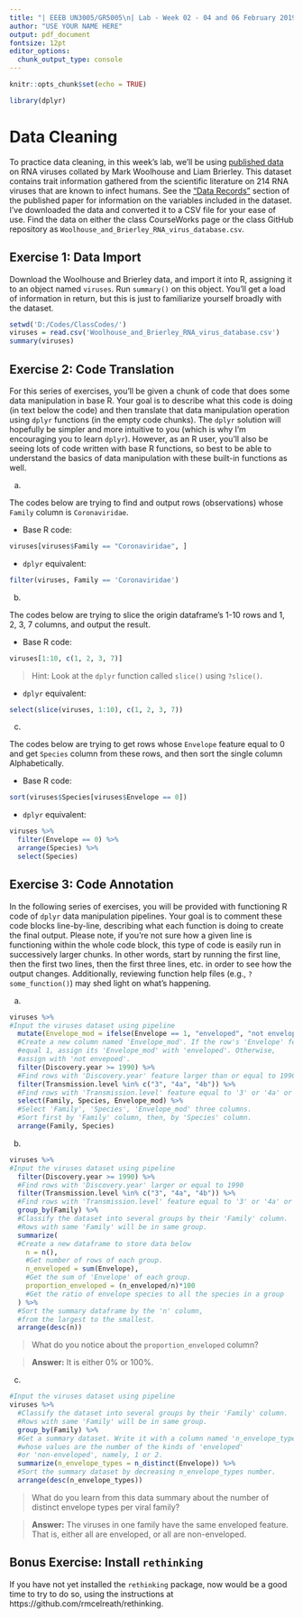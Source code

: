 ```yaml
---
title: "| EEEB UN3005/GR5005\n| Lab - Week 02 - 04 and 06 February 2019"
author: "USE YOUR NAME HERE"
output: pdf_document
fontsize: 12pt
editor_options: 
  chunk_output_type: console
---
```


```r

knitr::opts_chunk$set(echo = TRUE)

library(dplyr)
```


# Data Cleaning

To practice data cleaning, in this week's lab, we'll be using [published data](https://www.nature.com/articles/sdata201817) on RNA viruses collated by Mark Woolhouse and Liam Brierley. This dataset contains trait information gathered from the scientific literature on 214 RNA viruses that are known to infect humans. See the ["Data Records"](https://www.nature.com/articles/sdata201817#data-records) section of the published paper for information on the variables included in the dataset. I've downloaded the data and converted it to a CSV file for your ease of use. Find the data on either the class CourseWorks page or the class GitHub repository as `Woolhouse_and_Brierley_RNA_virus_database.csv`. 


## Exercise 1: Data Import

Download the Woolhouse and Brierley data, and import it into R, assigning it to an object named `viruses`. Run `summary()` on this object. You'll get a load of information in return, but this is just to familiarize yourself broadly with the dataset.

```r
setwd('D:/Codes/ClassCodes/')
viruses = read.csv('Woolhouse_and_Brierley_RNA_virus_database.csv')
summary(viruses)
```


## Exercise 2: Code Translation

For this series of exercises, you'll be given a chunk of code that does some data manipulation in base R. Your goal is to describe what this code is doing (in text below the code) and then translate that data manipulation operation using `dplyr` functions (in the empty code chunks). The `dplyr` solution will hopefully be simpler and more intuitive to you (which is why I'm encouraging you to learn `dplyr`). However, as an R user, you'll also be seeing lots of code written with base R functions, so best to be able to understand the basics of data manipulation with these built-in functions as well.

a) 

The codes below are trying to find and output rows (observations) whose `Family` column is `Coronaviridae`.
  
- Base R code:

```r

viruses[viruses$Family == "Coronaviridae", ]
```

- `dplyr` equivalent: 

```r
filter(viruses, Family == 'Coronaviridae')
```

b)

The codes below are trying to slice the origin dataframe's 1-10 rows and 1, 2, 3, 7 columns, and output the result.

- Base R code:

```r

viruses[1:10, c(1, 2, 3, 7)]
```

> Hint: Look at the `dplyr` function called `slice()` using `?slice()`.

- `dplyr` equivalent:

```r
select(slice(viruses, 1:10), c(1, 2, 3, 7))
```

c)

The codes below are trying to get rows whose `Envelope` feature equal to 0 and get `Species` column from these rows, and then sort the single column Alphabetically.

- Base R code:

```r

sort(viruses$Species[viruses$Envelope == 0])
```

- `dplyr` equivalent:

```r
viruses %>%
  filter(Envelope == 0) %>%
  arrange(Species) %>%
  select(Species)
```


## Exercise 3: Code Annotation

In the following series of exercises, you will be provided with functioning R code of `dplyr` data manipulation pipelines. Your goal is to comment these code blocks line-by-line, describing what each function is doing to create the final output. Please note, if you're not sure how a given line is functioning within the whole code block, this type of code is easily run in successively larger chunks. In other words, start by running the first line, then the first two lines, then the first three lines, etc. in order to see how the output changes. Additionally, reviewing function help files (e.g., `?some_function()`) may shed light on what's happening.

a)

```r

viruses %>%
#Input the viruses dataset using pipeline
  mutate(Envelope_mod = ifelse(Envelope == 1, "enveloped", "not enveloped")) %>%
  #Create a new column named 'Envelope_mod'. If the row's 'Envelope' feature
  #equal 1, assign its 'Envelope_mod' with 'enveloped'. Otherwise,
  #assign with 'not envepoed'.
  filter(Discovery.year >= 1990) %>%
  #Find rows with 'Discovery.year' feature larger than or equal to 1990.
  filter(Transmission.level %in% c("3", "4a", "4b")) %>%
  #Find rows with 'Transmission.level' feature equal to '3' or '4a' or '4b'.
  select(Family, Species, Envelope_mod) %>%
  #Select 'Family', 'Species', 'Envelope_mod' three columns.
  #Sort first by 'Family' column, then, by 'Species' column.
  arrange(Family, Species)
```

b)

```r

viruses %>%
#Input the viruses dataset using pipeline
  filter(Discovery.year >= 1990) %>%
  #Find rows with 'Discovery.year' larger or equal to 1990
  filter(Transmission.level %in% c("3", "4a", "4b")) %>%
  #Find rows with 'Transmission.level' feature equal to '3' or '4a' or '4b'.
  group_by(Family) %>%
  #Classify the dataset into several groups by their 'Family' column.
  #Rows with same 'Family' will be in same group.
  summarize(
  #Create a new dataframe to store data below
    n = n(),
    #Get number of rows of each group.
    n_enveloped = sum(Envelope),
    #Get the sum of 'Envelope' of each group.
    proportion_enveloped = (n_enveloped/n)*100
    #Get the ratio of envelope species to all the species in a group
  ) %>%
  #Sort the summary dataframe by the 'n' column,
  #from the largest to the smallest.
  arrange(desc(n))
```

> What do you notice about the `proportion_enveloped` column?

> **Answer:** It is either 0% or 100%.

c)

```r
#Input the viruses dataset using pipeline
viruses %>%
  #Classify the dataset into several groups by their 'Family' column.
  #Rows with same 'Family' will be in same group.
  group_by(Family) %>%
  #Get a summary dataset. Write it with a column named 'n_envelope_types'
  #whose values are the number of the kinds of 'enveloped'
  #or 'non-enveloped', namely, 1 or 2.
  summarize(n_envelope_types = n_distinct(Envelope)) %>%
  #Sort the summary dataset by decreasing n_envelope_types number.
  arrange(desc(n_envelope_types))
```

> What do you learn from this data summary about the number of distinct envelope types per viral family?

> **Answer:** The viruses in one family have the same enveloped feature. That is, either all are enveloped, or all are non-enveloped.


## Bonus Exercise: Install `rethinking`

If you have not yet installed the `rethinking` package, now would be a good time to try to do so, using the instructions at https://github.com/rmcelreath/rethinking.